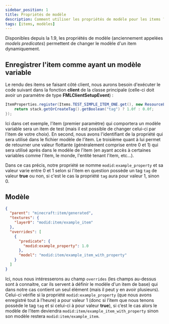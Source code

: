 ```yaml
---
sidebar_position: 1
title: Propriétés de modèle
description: Comment utiliser les propriétés de modèle pour les items ?
tags: [items, modèles]
---
```


Disponibles depuis la 1.9, les propriétés de modèle (anciennement appelées _models predicates_) permettent de changer le modèle d'un item dynamiquement.

## Enregistrer l'item comme ayant un modèle variable

Le rendu des items se faisant côté client, nous aurons besoin d'exécuter le code suivant dans la fonction **client** de la classe principale (celle-ci doit avoir un paramètre de type **FMLClientSetupEvent**) :

```java
ItemProperties.register(Items.TEST_SIMPLE_ITEM_ONE.get(), new ResourceLocation("modid", example_property"), (stack, level, livingEntity, id) -> {
    return stack.getOrCreateTag().getBoolean("tag") ? 1.0f : 0.0f;
});
```

Ici dans cet exemple, l'item (premier paramètre) qui comportera un modèle variable sera un item de test (mais il est possible de changer celui-ci par l'item de votre choix). En second, nous avons l'identifiant de la propriété qui sera utilisé dans le fichier modèle de l'item. Le troisième quant à lui permet de retourner une valeur flottante (généralement comprise entre 0 et 1) qui sera utilisé après dans le modèle de l'item (en ayant accès à certaines variables comme l'item, le monde, l'entité tenant l'item, etc...).

Dans ce cas précis, notre propriété se nomme `modid:example_property` et sa valeur varie entre 0 et 1 selon si l'item en question possède un tag `tag` de valeur **true** ou non, si c'est le cas la propriété `tag` aura pour valeur 1, sinon 0.

## Modèle

```json
{
  "parent": "minecraft:item/generated",
  "textures": {
    "layer0": "modid:item/example_item"
  },
  "overrides": [
    {
      "predicate": {
        "modid:example_property": 1.0
      },
      "model": "modid:item/example_item_with_property"
    }
  ]
}
```

Ici, nous nous intéresserons au champ `overrides` (les champs au-dessus sont à connaitre, car ils servent à définir le modèle d'un item de base) qui dans notre cas contient un seul élément (mais il peut y en avoir plusieurs). Celui-ci vérifie si la propriété `modid:example_property` (que nous avons enregistré tout à l’heure) a pour valeur 1 (donc si l’item que nous tenons possède le tag `tag` et si celui-ci à pour valeur **true**), si c’est le cas alors le modèle de l’item deviendra `modid:item/example_item_with_property` sinon son modèle restera `modid:item/example_item`.